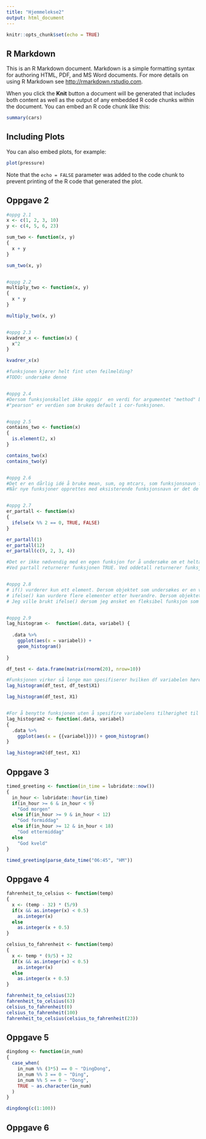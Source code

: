 ```yaml
---
title: "Hjemmelekse2"
output: html_document
---
```


```r
knitr::opts_chunk$set(echo = TRUE)
```

## R Markdown

This is an R Markdown document. Markdown is a simple formatting syntax for authoring HTML, PDF, and MS Word documents. For more details on using R Markdown see <http://rmarkdown.rstudio.com>.

When you click the **Knit** button a document will be generated that includes both content as well as the output of any embedded R code chunks within the document. You can embed an R code chunk like this:

```r
summary(cars)
```

## Including Plots

You can also embed plots, for example:

```r
plot(pressure)
```

Note that the `echo = FALSE` parameter was added to the code chunk to prevent printing of the R code that generated the plot.


## Oppgave 2
```r

#oppg 2.1
x <- c(1, 2, 3, 10)
y <- c(4, 5, 6, 23)

sum_two <- function(x, y)
{
  x + y
}

sum_two(x, y)


#oppg 2.2
multiply_two <- function(x, y)
{
  x * y
}

multiply_two(x, y)


#oppg 2.3
kvadrer_x <- function(x) {
  x^2
}

kvadrer_x(x)

#funksjonen kjører helt fint uten feilmelding?
#TODO: undersøke denne


#oppg 2.4
#Dersom funksjonskallet ikke oppgir  en verdi for argumentet "method" bruker funksjonen en forhåndsfeinert verdi.
#"pearson" er verdien som brukes default i cor-funksjonen.


#oppg 2.5
contains_two <- function(x)
{
  is.element(2, x)
}

contains_two(x)
contains_two(y)


#oppg 2.6
#Det er en dårlig idé å bruke mean, sum, og mtcars, som funksjonsnavn fordi dette allerede er standardfunksjoner i R.
#Når nye funksjoner opprettes med eksisterende funksjonsnavn er det de nye funksjonene som kjører ved funksjonskall.


#oppg 2.7
er_partall <- function(x)
{
  ifelse(x %% 2 == 0, TRUE, FALSE)
}

er_partall(1)
er_partall(12)
er_partall(c(9, 2, 3, 4))

#Det er ikke nødvendig med en egen funksjon for å undersøke om et heltall er et oddetall, fordi funksjonen er_partall allerede undersøker dette.
#Ved partall returnerer funksjonen TRUE. Ved oddetall returnerer funksjonen FALSE. 


#oppg 2.8
# if() vurderer kun ett element. Dersom objektet som undersøkes er en vektor vil kun første element i vektoren vurderes.
# ifelse() kan vurdere flere elementer etter hverandre. Dersom objektet som undersøkes er en vektor vil elementene i vektoren undersøkes etter hver for seg.
# Jeg ville brukt ifelse() dersom jeg ønsket en fleksibel funksjon som er åpen for vektor-argumenter


#oppg 2.9
lag_histogram <-  function(.data, variabel) {
  
  .data %>% 
    ggplot(aes(x = variabel)) + 
    geom_histogram()
  
}

df_test <- data.frame(matrix(rnorm(20), nrow=10))

#Funksjonen virker så lenge man spesifiserer hvilken df variabelen hører til. Funksjonen kan brukes uten justeringer med:
lag_histogram(df_test, df_test$X1)

lag_histogram(df_test, X1)


#For å benytte funksjonen uten å spesifire variabelens tilhørighet til df kan variabelen flagges for tidy evaluation med {{}}:
lag_histogram2 <- function(.data, variabel) 
{
  .data %>% 
    ggplot(aes(x = {{variabel}})) + geom_histogram()
}

lag_histogram2(df_test, X1)

```


## Oppgave 3
```r
timed_greeting <- function(in_time = lubridate::now())
{
  in_hour <- lubridate::hour(in_time)
  if(in_hour >= 6 & in_hour < 9)
    "God morgen"
  else if(in_hour >= 9 & in_hour < 12)
    "God formiddag"
  else if(in_hour >= 12 & in_hour < 18)
    "God ettermiddag"
  else
    "God kveld"
}

timed_greeting(parse_date_time("06:45", "HM"))

```


## Oppgave 4
```r

fahrenheit_to_celsius <- function(temp)
{
  x <- (temp - 32) * (5/9)
  if(x && as.integer(x) < 0.5)
    as.integer(x)
  else
    as.integer(x + 0.5)
}

celsius_to_fahrenheit <- function(temp)
{
  x <- temp * (9/5) + 32
  if(x && as.integer(x) < 0.5)
    as.integer(x)
  else
    as.integer(x + 0.5)
}

fahrenheit_to_celsius(32)
fahrenheit_to_celsius(63)
celsius_to_fahrenheit(0)
celsius_to_fahrenheit(100)
fahrenheit_to_celsius(celsius_to_fahrenheit(23))

```


## Oppgave 5
```r
dingdong <- function(in_num)
{
  case_when(
    in_num %% (3*5) == 0 ~ "DingDong",
    in_num %% 3 == 0 ~ "Ding",
    in_num %% 5 == 0 ~ "Dong",
    TRUE ~ as.character(in_num)
  )
}

dingdong(c(1:100))

```


## Oppgave 6
```r

```

